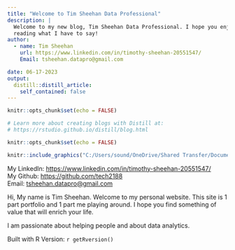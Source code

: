 ```yaml
---
title: "Welcome to Tim Sheehan Data Professional"
description: |
  Welcome to my new blog, Tim Sheehan Data Professional. I hope you enjoy 
  reading what I have to say!
author:
  - name: Tim Sheehan 
    url: https://www.linkedin.com/in/timothy-sheehan-20551547/
    Email: tsheehan.datapro@gmail.com

date: 06-17-2023
output:
  distill::distill_article:
    self_contained: false
---
```




```r
knitr::opts_chunk$set(echo = FALSE)

# Learn more about creating blogs with Distill at:
# https://rstudio.github.io/distill/blog.html

```




```r
knitr::opts_chunk$set(echo = FALSE)

knitr::include_graphics("C:/Users/sound/OneDrive/Shared Transfer/Documents/R Script/TimSheehanDataPro/TimSheehanDataPro/_posts/welcome/welcome_files/Pictures/BGSU Grad.jpg")

```

My LinkedIn: <https://www.linkedin.com/in/timothy-sheehan-20551547/> <br>
My Github: <https://github.com/tech2188> <br>
Email: <tsheehan.datapro@gmail.com> <br>


Hi, My name is Tim Sheehan. Welcome to my personal website. This site is 1 part portfolio and 1 part me playing around. I hope you find something of value that will enrich your life.

I am passionate about helping people and about data analytics. 




Built with R Version: `r getRversion()` <br>